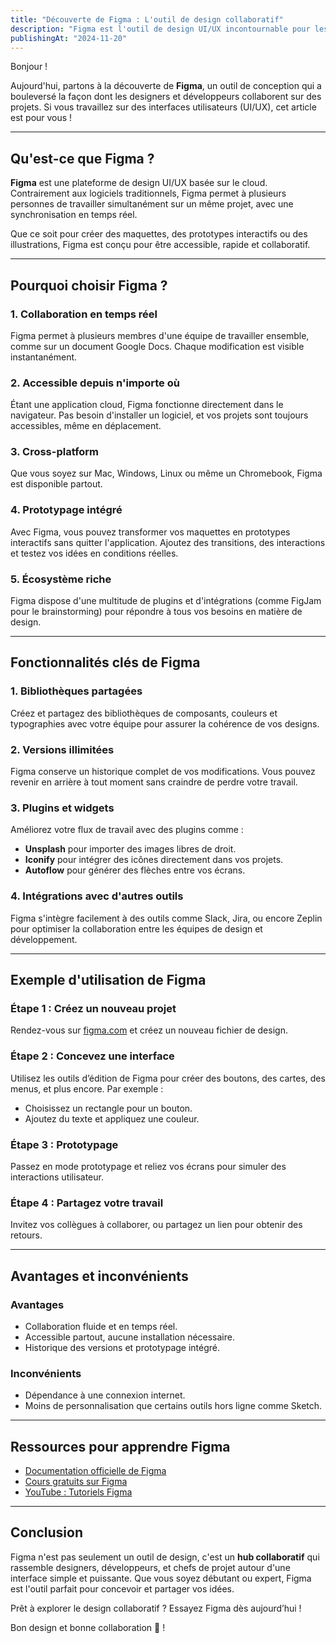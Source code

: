 ```yaml
---
title: "Découverte de Figma : L'outil de design collaboratif"
description: "Figma est l'outil de design UI/UX incontournable pour les équipes modernes. Découvrez ses fonctionnalités et pourquoi il révolutionne la conception."
publishingAt: "2024-11-20"
---
```


Bonjour !

Aujourd'hui, partons à la découverte de **Figma**, un outil de conception qui a bouleversé la façon dont les designers et développeurs collaborent sur des projets. Si vous travaillez sur des interfaces utilisateurs (UI/UX), cet article est pour vous !

---

## Qu'est-ce que Figma ?

**Figma** est une plateforme de design UI/UX basée sur le cloud. Contrairement aux logiciels traditionnels, Figma permet à plusieurs personnes de travailler simultanément sur un même projet, avec une synchronisation en temps réel.

Que ce soit pour créer des maquettes, des prototypes interactifs ou des illustrations, Figma est conçu pour être accessible, rapide et collaboratif.

---

## Pourquoi choisir Figma ?

### 1. **Collaboration en temps réel**
Figma permet à plusieurs membres d'une équipe de travailler ensemble, comme sur un document Google Docs. Chaque modification est visible instantanément.

### 2. **Accessible depuis n'importe où**
Étant une application cloud, Figma fonctionne directement dans le navigateur. Pas besoin d'installer un logiciel, et vos projets sont toujours accessibles, même en déplacement.

### 3. **Cross-platform**
Que vous soyez sur Mac, Windows, Linux ou même un Chromebook, Figma est disponible partout.

### 4. **Prototypage intégré**
Avec Figma, vous pouvez transformer vos maquettes en prototypes interactifs sans quitter l'application. Ajoutez des transitions, des interactions et testez vos idées en conditions réelles.

### 5. **Écosystème riche**
Figma dispose d'une multitude de plugins et d'intégrations (comme FigJam pour le brainstorming) pour répondre à tous vos besoins en matière de design.

---

## Fonctionnalités clés de Figma

### **1. Bibliothèques partagées**
Créez et partagez des bibliothèques de composants, couleurs et typographies avec votre équipe pour assurer la cohérence de vos designs.

### **2. Versions illimitées**
Figma conserve un historique complet de vos modifications. Vous pouvez revenir en arrière à tout moment sans craindre de perdre votre travail.

### **3. Plugins et widgets**
Améliorez votre flux de travail avec des plugins comme :
- **Unsplash** pour importer des images libres de droit.
- **Iconify** pour intégrer des icônes directement dans vos projets.
- **Autoflow** pour générer des flèches entre vos écrans.

### **4. Intégrations avec d'autres outils**
Figma s'intègre facilement à des outils comme Slack, Jira, ou encore Zeplin pour optimiser la collaboration entre les équipes de design et développement.

---

## Exemple d'utilisation de Figma

### Étape 1 : Créez un nouveau projet
Rendez-vous sur [figma.com](https://www.figma.com/) et créez un nouveau fichier de design.

### Étape 2 : Concevez une interface
Utilisez les outils d’édition de Figma pour créer des boutons, des cartes, des menus, et plus encore. Par exemple :
- Choisissez un rectangle pour un bouton.
- Ajoutez du texte et appliquez une couleur.

### Étape 3 : Prototypage
Passez en mode prototypage et reliez vos écrans pour simuler des interactions utilisateur.

### Étape 4 : Partagez votre travail
Invitez vos collègues à collaborer, ou partagez un lien pour obtenir des retours.

---

## Avantages et inconvénients

### **Avantages**
- Collaboration fluide et en temps réel.
- Accessible partout, aucune installation nécessaire.
- Historique des versions et prototypage intégré.

### **Inconvénients**
- Dépendance à une connexion internet.
- Moins de personnalisation que certains outils hors ligne comme Sketch.

---

## Ressources pour apprendre Figma

- [Documentation officielle de Figma](https://help.figma.com/)
- [Cours gratuits sur Figma](https://www.figma.com/resources/learn-design/)
- [YouTube : Tutoriels Figma](https://www.youtube.com/results?search_query=figma+tutorial)

---

## Conclusion

Figma n'est pas seulement un outil de design, c'est un **hub collaboratif** qui rassemble designers, développeurs, et chefs de projet autour d'une interface simple et puissante. Que vous soyez débutant ou expert, Figma est l'outil parfait pour concevoir et partager vos idées.

Prêt à explorer le design collaboratif ? Essayez Figma dès aujourd’hui !

Bon design et bonne collaboration 🎨 !